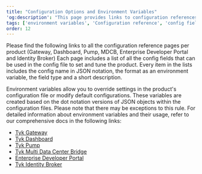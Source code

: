 ```yaml
---
title: "Configuration Options and Environment Variables"
'og:description': "This page provides links to configuration references for the various Tyk components, including the Gateway, Dashboard, Pump, MDCB, Developer Portal and Identity Broker."
tags: ['environment variables', 'Configuration reference', 'config field', 'Reference documentation']
order: 12
---
```


Please find the following links to all the configuration reference pages per product (Gateway, Dashboard, Pump, MDCB, Enterprise Developer Portal and Identity Broker)
Each page includes a list of all the config fields that can be used in the config file to set and tune the product.
Every item in the lists includes the config name in JSON notation, the format as an environment variable, the field type and a short description.

Environment variables allow you to override settings in the product's configuration file or modify default configurations. These variables are created based on the dot notation versions of JSON objects within the configuration files. Please note that there may be exceptions to this rule. For detailed information about environment variables and their usage, refer to our comprehensive docs in the following links:
* [Tyk Gateway](/tyk-oss-gateway/configuration)
* [Tyk Dashboard](/tyk-dashboard/configuration)
* [Tyk Pump](/tyk-pump/tyk-pump-configuration/tyk-pump-environment-variables)
* [Tyk Multi Data Center Bridge](/tyk-multi-data-centre/mdcb-configuration-options)
* [Enterprise Developer Portal](/product-stack/tyk-enterprise-developer-portal/deploy/configuration)
* [Tyk Identity Broker](/tyk-configuration-reference/tyk-identity-broker-configuration)
